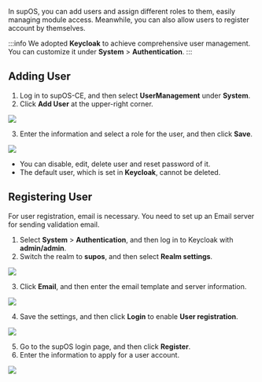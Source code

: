 In supOS, you can add users and assign different roles to them, easily managing module access. Meanwhile, you can also allow users to register account by themselves.

:::info
We adopted **Keycloak** to achieve comprehensive user management. You can customize it under **System** > **Authentication**.
:::

## Adding User
1. Log in to supOS-CE, and then select **UserManagement** under **System**.
2. Click **Add User** at the upper-right corner.

<img src="http://communityimage2.oss-cn-hangzhou.aliyuncs.com/18.png" />

3. Enter the information and select a role for the user, and then click **Save**.

<img src="http://communityimage2.oss-cn-hangzhou.aliyuncs.com/19.png" />

- You can disable, edit, delete user and reset password of it.
- The default user, which is set in **Keycloak**, cannot be deleted.

## Registering User
For user registration, email is necessary. You need to set up an Email server for sending validation email.
1. Select **System** > **Authentication**, and then log in to Keycloak with **admin/admin**.
2. Switch the realm to **supos**, and then select **Realm settings**.

<img src="http://communityimage2.oss-cn-hangzhou.aliyuncs.com/20.png" />

3. Click **Email**, and then enter the email template and server information.

<img src="http://communityimage2.oss-cn-hangzhou.aliyuncs.com/26.png" />

4. Save the settings, and then click **Login** to enable **User registration**.

<img src="http://communityimage2.oss-cn-hangzhou.aliyuncs.com/27.png" />

5. Go to the supOS login page, and then click **Register**.
6. Enter the information to apply for a user account.

<img src="http://communityimage2.oss-cn-hangzhou.aliyuncs.com/28.png" />
